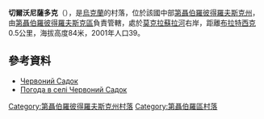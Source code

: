 {{coord|48|19|15|N|35|3|26|E|scale:30000_region:UA|display=title}}

'''切爾沃尼薩多克'''（{{lang-uk|Червоний Садок}}），是[[烏克蘭|烏克蘭]]的村落，位於該國中部[[第聶伯羅彼得羅夫斯克州|第聶伯羅彼得羅夫斯克州]]，由[[第聶伯羅彼得羅夫斯克區|第聶伯羅彼得羅夫斯克區]]負責管轄，處於[[莫克拉蘇拉河|莫克拉蘇拉河]]右岸，距離[[布拉特西克_(第聶伯羅彼得羅夫斯克區)|布拉特西克]]0.5公里，海拔高度84米，2001年人口39。

==參考資料==
*[http://gska2.rada.gov.ua/pls/z7502/A005?rdat1=20.10.2003&rf7571=5311 Червоний Садок]{{dead link|date=2017年11月 |bot=InternetArchiveBot |fix-attempted=yes }}
* [http://weather.in.ua/ua/dnepropetrovskaja/28104 Погода в селі Червоний Садок] {{Wayback|url=http://weather.in.ua/ua/dnepropetrovskaja/28104 |date=20161013080026 }}

{{DEFAULTSORT:Червоний Садок}}
[[Category:第聶伯羅彼得羅夫斯克州村落|Category:第聶伯羅彼得羅夫斯克州村落]]
[[Category:第聶伯羅區村落|Category:第聶伯羅區村落]]


{{Dnipropetrovsk-geo-stub}}